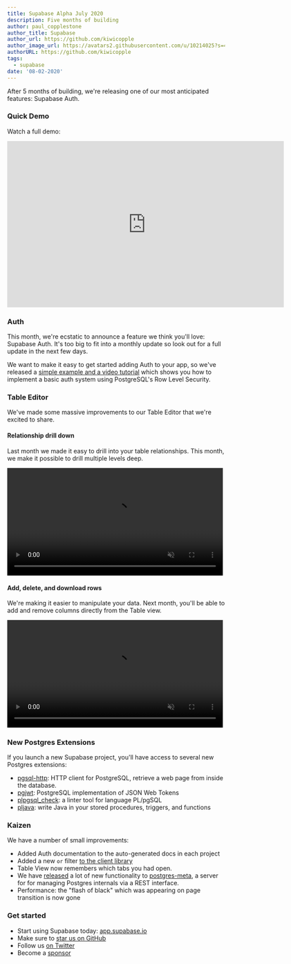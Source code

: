 ```yaml
---
title: Supabase Alpha July 2020
description: Five months of building
author: paul_copplestone
author_title: Supabase
author_url: https://github.com/kiwicopple
author_image_url: https://avatars2.githubusercontent.com/u/10214025?s=400&u=c6775be2ae667e2acae3ccd347fed62bb3f5b3e7&v=4
authorURL: https://github.com/kiwicopple
tags:
  - supabase
date: '08-02-2020'
---
```


After 5 months of building, we're releasing one of our most anticipated features: Supabase Auth.

<!--truncate-->

### Quick Demo

Watch a full demo:

<iframe
  className="w-full"
  width="640"
  height="385"
  src="https://www.loom.com/embed/17fbbc3bc9b2459eb0efbbb174b2ce7b"
  frameBorder="0"
  allowFullScreen
></iframe>

### Auth

This month, we're ecstatic to announce a feature we think you'll love: Supabase Auth. It's too big to fit into a monthly update so look out for a full update in the next few days.

We want to make it easy to get started adding Auth to your app, so we've released a [simple example and a video tutorial](https://dev.to/supabase/create-a-slack-clone-with-next-js-and-supabase-3lhd) which shows you how to implement a basic auth system using PostgreSQL's Row Level Security.

### Table Editor

We've made some massive improvements to our Table Editor that we're excited to share.

#### Relationship drill down

Last month we made it easy to drill into your table relationships. This month, we make it possible to drill multiple levels deep.

<video width="99%" autoPlay="" loop="" muted="" playsInline="" controls="true">
  <source src="/videos/relational-drilldown-zoom.mp4" type="video/mp4" />
</video>

#### Add, delete, and download rows

We're making it easier to manipulate your data. Next month, you'll be able to add and remove columns directly from the Table view.

<video width="99%" autoPlay="" loop="" muted="" playsInline="" controls="true">
  <source src="/videos/csv-download-zoom.mp4" type="video/mp4" />
</video>

### New Postgres Extensions

If you launch a new Supabase project, you'll have access to several new Postgres extensions:

- [pgsql-http](https://github.com/pramsey/pgsql-http): HTTP client for PostgreSQL, retrieve a web page from inside the database.
- [pgjwt](https://github.com/michelp/pgjwt): PostgreSQL implementation of JSON Web Tokens
- [plpgsql_check](https://github.com/okbob/plpgsql_check): a linter tool for language PL/pgSQL
- [pljava](https://github.com/tada/pljava): write Java in your stored procedures, triggers, and functions

### Kaizen

We have a number of small improvements:

- Added Auth documentation to the auto-generated docs in each project
- Added a new `or` filter [to the client library](https://supabase.io/docs/library/get#or)
- Table View now remembers which tabs you had open.
- We have [released](https://github.com/supabase/postgres-meta/releases) a lot of new functionality to [postgres-meta](https://github.com/supabase/postgres-meta), a server for for managing Postgres internals via a REST interface.
- Performance: the "flash of black" which was appearing on page transition is now gone

### Get started

- Start using Supabase today: [app.supabase.io](https://app.supabase.io)
- Make sure to [star us on GitHub](https://github.com/supabase/supabase)
- Follow us [on Twitter](https://twitter.com/supabase_io)
- Become a [sponsor](https://github.com/sponsors/supabase)
